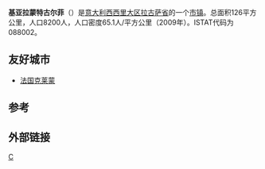 {{Infobox Settlement
| name = 基亚拉蒙特古尔菲
| native_name = Chiaramonte Gulfi
| native_name_lang = it
| official_name = Comune di Chiaramonte Gulfi
| settlement_type = [[市镇_(意大利)|市镇]]
| image_skyline = Chiaramonte Gulfi view.jpg
| imagesize =
| image_caption = 全景图
| image_flag =
| image_shield =
| pushpin_map = Italy
| pushpin_label_position = bottom
| subdivision_type = 国家
| subdivision_name = {{ITA}}
| subdivision_type1 = [[意大利行政区划|大区]]
| subdivision_name1 = [[西西里大区|西西里大区]]
| subdivision_type2 = [[意大利行政区划|省]]
| subdivision_name2 =  [[拉古萨省|拉古萨省]]
| elevation_m = 668
| elevation_ft = 
| area_total_km2 = 126
| population_as_of = 2009年
| population_total = 8200
| population_density_km2 = auto
| timezone = [[欧洲中部时间|CET]]
| utc_offset = +1
| timezone_DST = 
| utc_offset_DST = 
| website = {{URL|http://www.comune.chiaramonte-gulfi.gov.it/}} 
}}
'''基亚拉蒙特古尔菲'''（{{lang-it|Chiaramonte Gulfi}}）是[[意大利|意大利]][[西西里大区|西西里大区]][[拉古萨省|拉古萨省]]的一个[[市镇_(意大利)|市镇]]。总面积126平方公里，人口8200人，人口密度65.1人/平方公里（2009年）。ISTAT代码为088002。

==友好城市==
*{{flagicon|France}}[[法国|法国]][[克莱蒙|克莱蒙]]

==参考==
{{Reflist}}

==外部链接==

{{拉古薩省市鎮}}
{{Italy-geo-stub}}

[[Category:拉古萨省市镇|C]]